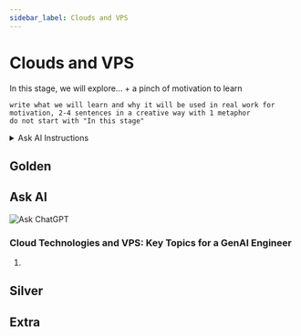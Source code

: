 ```yaml
---
sidebar_label: Clouds and VPS
---
```


# Clouds and VPS

In this stage, we will explore... + a pinch of motivation to learn
```
write what we will learn and why it will be used in real work for motivation, 2-4 sentences in a creative way with 1 metaphor
do not start with "In this stage"
```

<details>
<summary>Ask AI Instructions</summary>

:::tip instruction
Since these topics do not change over time, it is best to study them with a personal tutor - ChatGPT.

The learning process should be as follows:
- you create a system prompt for ChatGPT ([templates](../metalearning#chatgpt-prompts)), where you describe your background, preferences, level of detail in explanations, etc.
- copy the topic from the list (triple click), and ask ChatGPT to explain this topic to you
- if you want to delve deeper, ask clarifying questions

Currently, this is the most convenient way to learn the basics. **In addition to concepts, you can study additional materials in the Gold, Silver, Extra sections.**
1. Gold - should definitely be studied before communicating with ChatGPT
2. Ask AI - ask questions on each unfamiliar topic
3. Silver - secondary materials
4. Extra - in-depth topics
:::

</details>

## Golden


## Ask AI

![Ask ChatGPT](https://img.shields.io/badge/Ask%20ChatGPT-8A2BE2?style=for-the-badge)

### Cloud Technologies and VPS: Key Topics for a GenAI Engineer

1. 

## Silver

## Extra
